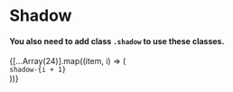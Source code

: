 
<Meta title="Themes/Shadow" />

# Shadow
#### You also need to add class `.shadow` to use these classes.

<div className="border grid grid-cols-2 md:grid-cols-4 md:gap-8 md:p-8 gap-4 p-4">
  {[...Array(24)].map((item, i) => (
    <div className={`h-32 shadow shadow-${i + 1} bg-white flex items-center justify-center rounded-lg font-bold`} key={`${i}`}>
      <code>shadow-{i + 1}</code>
    </div>
  ))}
</div>
